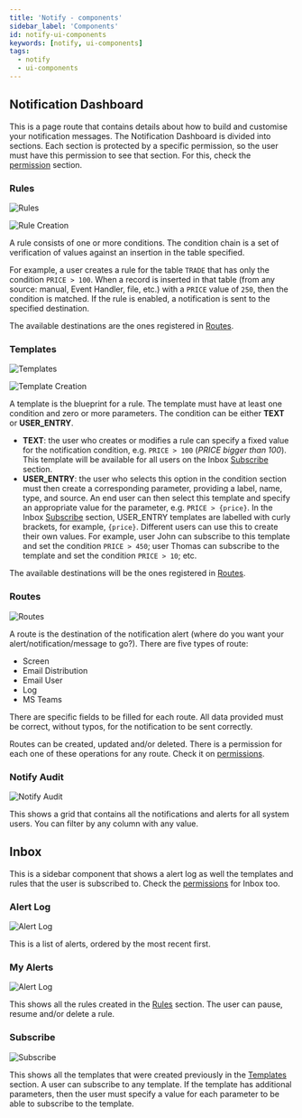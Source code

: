 ```yaml
---
title: 'Notify - components'
sidebar_label: 'Components'
id: notify-ui-components
keywords: [notify, ui-components]
tags:
  - notify
  - ui-components
---
```


## Notification Dashboard

This is a page route that contains details about how to build and customise your notification messages. The Notification Dashboard is divided into sections. Each section is protected by a specific permission, so the user must have this permission to see that section. For this, check the [permission](../notify-permissions) section.

### Rules

![Rules](/img/pbc-notify-ui/01_rules.png)

![Rule Creation](/img/pbc-notify-ui/05_rule_dialog.png)

A rule consists of one or more conditions. The condition chain is a set of verification of values against an insertion in the table specified. 

For example, a user creates a rule for the table `TRADE` that has only the condition `PRICE > 100`. When a record is inserted in that table (from any source: manual, Event Handler, file, etc.) with a `PRICE` value of `250`, then the condition is matched. If the rule is enabled, a notification is sent to the specified destination.

The available destinations are the ones registered in [Routes](#13-routes).

### Templates

![Templates](/img/pbc-notify-ui/02_templates.png)

![Template Creation](/img/pbc-notify-ui/06_template_dialog.png)

A template is the blueprint for a rule. The template must have at least one condition and zero or more parameters. The condition can be either **TEXT** or **USER_ENTRY**.

- **TEXT**: the user who creates or modifies a rule can specify a fixed value for the notification condition, e.g. `PRICE > 100` (*PRICE bigger than 100*). This template will be available for all users on the Inbox [Subscribe](#23-subscribe) section.
- **USER_ENTRY**: the user who selects this option in the condition section must then create a corresponding parameter, providing a label, name, type, and source. An end user can then select this template and specify an appropriate value for the parameter, e.g. `PRICE > {price}`. In the Inbox [Subscribe](#subscribe) section, USER_ENTRY templates are labelled with curly brackets, for example, `{price}`. 
Different users can use this to create their own values. For example, user John can subscribe to this template and set the condition `PRICE > 450`; user Thomas can subscribe to the template and set the condition `PRICE > 10`; etc. 

The available destinations will be the ones registered in [Routes](#routes).

### Routes

![Routes](/img/pbc-notify-ui/03_routes.png)

A route is the destination of the notification alert (where do you want your alert/notification/message to go?). There are five types of route:

- Screen
- Email Distribution
- Email User
- Log
- MS Teams

There are specific fields to be filled for each route. All data provided must be correct, without typos, for the notification to be sent correctly.

Routes can be created, updated and/or deleted. There is a permission for each one of these operations for any route. Check it on [permissions](../notify-permissions#routes).

### Notify Audit

![Notify Audit](/img/pbc-notify-ui/04_notify_audit.png)

This shows a grid that contains all the notifications and alerts for all system users. You can filter by any column with any value.

## Inbox

This is a sidebar component that shows a alert log as well the templates and rules that the user is subscribed to. Check the [permissions](../notify-permissions#inbox) for Inbox too.

### Alert Log

![Alert Log](/img/pbc-notify-ui/07_inbox_alert_log.png)

This is a list of alerts, ordered by the most recent first.

### My Alerts

![Alert Log](/img/pbc-notify-ui/08_inbox_my_alerts.png)

This shows all the rules created in the [Rules](#rules) section. The user can pause, resume and/or delete a rule.

### Subscribe

![Subscribe](/img/pbc-notify-ui/09_inbox_subscribe.png)

This shows all the templates that were created previously in the [Templates](#templates) section. A user can subscribe to any template. If the template has additional parameters, then the user must specify a value for each parameter to be able to subscribe to the template.